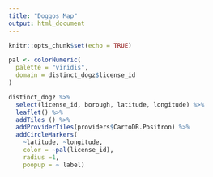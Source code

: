 ```yaml
---
title: "Doggos Map"
output: html_document
---
```


```r
knitr::opts_chunk$set(echo = TRUE)
```

```r
pal <- colorNumeric(
  palette = "viridis", 
  domain = distinct_dogz$license_id
)

distinct_dogz %>% 
  select(license_id, borough, latitude, longitude) %>% 
  leaflet() %>% 
  addTiles () %>% 
  addProviderTiles(providers$CartoDB.Positron) %>% 
  addCircleMarkers(
    ~latitude, ~longitude,
    color = ~pal(license_id),
    radius =1,
    poopup = ~ label)
```

